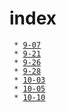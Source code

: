 = index =

  * [[9-07]]
  * [[9-21]]
  * [[9-26]]
  * [[9-28]]
  * [[10-03]]
  * [[10-05]]
  * [[10-10]]

